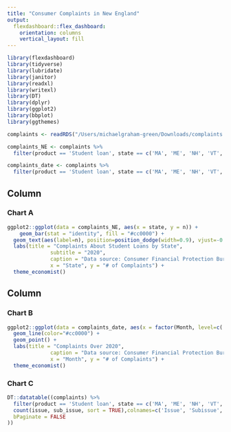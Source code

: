 ```yaml
---
title: "Consumer Complaints in New England"
output: 
  flexdashboard::flex_dashboard:
    orientation: columns
    vertical_layout: fill
---
```


```r
library(flexdashboard)
library(tidyverse)
library(lubridate)
library(janitor)
library(readxl)
library(writexl)
library(DT)
library(dplyr)
library(ggplot2)
library(bbplot)
library(ggthemes)

complaints <- readRDS("/Users/michaelgraham-green/Downloads/complaints.rds")

complaints_NE <- complaints %>% 
  filter(product == 'Student loan', state == c('MA', 'ME', 'NH', 'VT', 'CT', 'RI')) %>% count(state)

complaints_date <- complaints %>% 
  filter(product == 'Student loan', state == c('MA', 'ME', 'NH', 'VT', 'CT', 'RI')) %>% count(mm_yy_sent_to_company) %>% extract(mm_yy_sent_to_company, c("Month", "2020"), "([[:alnum:]]+) ([[:alnum:]]+)")
```

Column {data-width=650}
-----------------------------------------------------------------------

### Chart A

```r
ggplot2::ggplot(data = complaints_NE, aes(x = state, y = n)) +
    geom_bar(stat = "identity", fill = "#cc0000") +
  geom_text(aes(label=n), position=position_dodge(width=0.9), vjust=-0.25) + 
  labs(title = "Complaints About Student Loans by State",
              subtitle = "2020",
              caption = "Data source: Consumer Financial Protection Bureau",
              x = "State", y = "# of Complaints") +
  theme_economist() 
```

Column {data-width=350}
-----------------------------------------------------------------------

### Chart B

```r
ggplot2::ggplot(data = complaints_date, aes(x = factor(Month, level=c('Mar', 'Apr', 'May', 'Jun', 'Jul', 'Aug', 'Sep', 'Oct', 'Nov', 'Dec')), y = n, group = 1)) +
  geom_line(color="#cc0000") +
  geom_point() + 
  labs(title = "Complaints Over 2020",
              caption = "Data source: Consumer Financial Protection Bureau",
              x = "Month", y = "# of Complaints") +
  theme_economist()
```

### Chart C

```r
DT::datatable((complaints) %>%
  filter(product == 'Student loan', state == c('MA', 'ME', 'NH', 'VT', 'CT', 'RI')) %>% 
  count(issue, sub_issue, sort = TRUE),colnames=c('Issue', 'Subissue','Number of Complaints'), options = list(
  bPaginate = FALSE 
))
```


